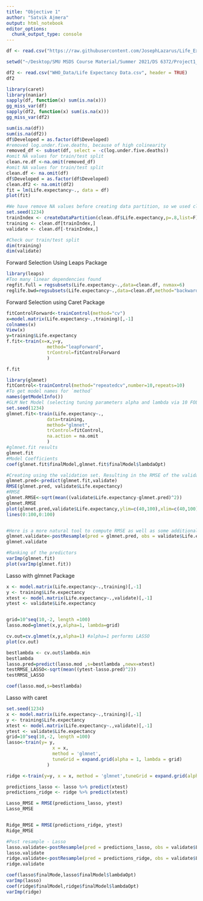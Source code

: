 ```yaml
---
title: "Objective 1"
author: "Satvik Ajmera"
output: html_notebook
editor_options: 
  chunk_output_type: console
---
```

```r
df <- read.csv("https://raw.githubusercontent.com/JosephLazarus/Life_Expectancy/main/Data_Folder/clean_scaled.csv", header = TRUE, fileEncoding="UTF-8-BOM")

setwd("~/Desktop/SMU MSDS Course Material/Summer 2021/DS 6372/Project1_Summer_2021/GitHub Repo/Life_Expectancy")

df2 <- read.csv("WHO_Data/Life Expectancy Data.csv", header = TRUE)
df2
```


```r
library(caret)
library(naniar)
sapply(df, function(x) sum(is.na(x)))
gg_miss_var(df)
sapply(df2, function(x) sum(is.na(x)))
gg_miss_var(df2)

sum(is.na(df))
sum(is.na(df2))
df$Developed = as.factor(df$Developed)
#removed log.under.five.deaths, because of high colinearity
removed_df <- subset(df, select = -c(log.under.five.deaths))
#omit NA values for train/test split
clean.re.df <-na.omit(removed_df)
#omit NA values for train/test split
clean.df <- na.omit(df)
df$Developed = as.factor(df$Developed)
clean.df2 <- na.omit(df2)
fit = lm(Life.expectancy~., data = df)
plot(fit)

#We have remove NA values before creating data partition, so we used clean.df
set.seed(1234)
trainIndex <- createDataPartition(clean.df$Life.expectancy,p=.8,list=F)
training <- clean.df[trainIndex,]
validate <- clean.df[-trainIndex,]

#Check our train/test split
dim(training)
dim(validate)
```

Forward Selection Using Leaps Package
```r
library(leaps)
#Too many linear dependencies found
regfit.full = regsubsets(Life.expectancy~.,data=clean.df, nvmax=6)
reglife.bwd=regsubsets(Life.expectancy~.,data=clean.df,method="backward",nvmax=10)

```

Forward Selection using Caret Package
```r
fitControlForward<-trainControl(method="cv")
x=model.matrix(Life.expectancy~.,training)[,-1]
colnames(x)
View(x)
y=training$Life.expectancy
f.fit<-train(x=x,y=y, 
               method="leapForward",
               trControl=fitControlForward
               )

f.fit
```


```r
library(glmnet)
fitControl<-trainControl(method="repeatedcv",number=10,repeats=10)
#To get model names for `method`
names(getModelInfo())
#GLM Net Model (selecting tuning parameters alpha and lambda via 10 FOLD CV)
set.seed(1234)
glmnet.fit<-train(Life.expectancy~.,
               data=training,
               method="glmnet",
               trControl=fitControl,
               na.action = na.omit
               )
#glmnet.fit results
glmnet.fit
#Model Coefficients
coef(glmnet.fit$finalModel,glmnet.fit$finalModel$lambdaOpt)
```

```r
#Creating using the validation set. Resulting in the RMSE of the validation set
glmnet.pred<-predict(glmnet.fit,validate)
RMSE(glmnet.pred, validate$Life.expectancy)
#RMSE
glmnet.RMSE<-sqrt(mean((validate$Life.expectancy-glmnet.pred)^2))
glmnet.RMSE
plot(glmnet.pred,validate$Life.expectancy,ylim=c(40,100),xlim=c(40,100))
lines(0:100,0:100)


#Here is a more natural tool to compute RMSE as well as some additional metrics
glmnet.validate<-postResample(pred = glmnet.pred, obs = validate$Life.expectancy)
glmnet.validate

#Ranking of the predictors
varImp(glmnet.fit)
plot(varImp(glmnet.fit))
```

Lasso with glmnet Package
```r
x <- model.matrix(Life.expectancy~.,training)[,-1]
y <- training$Life.expectancy
xtest <- model.matrix(Life.expectancy~.,validate)[,-1]
ytest <- validate$Life.expectancy


grid=10^seq(10,-2, length =100)
lasso.mod=glmnet(x,y,alpha=1, lambda=grid)

cv.out=cv.glmnet(x,y,alpha=1) #alpha=1 performs LASSO
plot(cv.out)

bestlambda <- cv.out$lambda.min
bestlambda
lasso.pred=predict(lasso.mod ,s=bestlambda ,newx=xtest)
testRMSE_LASSO<-sqrt(mean((ytest-lasso.pred)^2))
testRMSE_LASSO

coef(lasso.mod,s=bestlambda)
```

Lasso with caret
```r
set.seed(1234)
x <- model.matrix(Life.expectancy~.,training)[,-1]
y <- training$Life.expectancy
xtest <- model.matrix(Life.expectancy~.,validate)[,-1]
ytest <- validate$Life.expectancy
grid=10^seq(10,-2, length =100)
lasso<-train(y= y,
                 x = x,
                 method = 'glmnet', 
                 tuneGrid = expand.grid(alpha = 1, lambda = grid)
               ) 

ridge <-train(y=y, x = x, method = 'glmnet',tuneGrid = expand.grid(alpha = 0, lambda = grid))

predictions_lasso <- lasso %>% predict(xtest)
predictions_ridge <- ridge %>% predict(xtest)

Lasso_RMSE = RMSE(predictions_lasso, ytest)
Lasso_RMSE


Ridge_RMSE = RMSE(predictions_ridge, ytest)
Ridge_RMSE

#Post resample - Lasso
lasso.validate<-postResample(pred = predictions_lasso, obs = validate$Life.expectancy)
lasso.validate
ridge.validate<-postResample(pred = predictions_ridge, obs = validate$Life.expectancy)
ridge.validate

coef(lasso$finalMode,lasso$finalModel$lambdaOpt)
varImp(lasso)
coef(ridge$finalModel,ridge$finalModel$lambdaOpt)
varImp(ridge)
```


